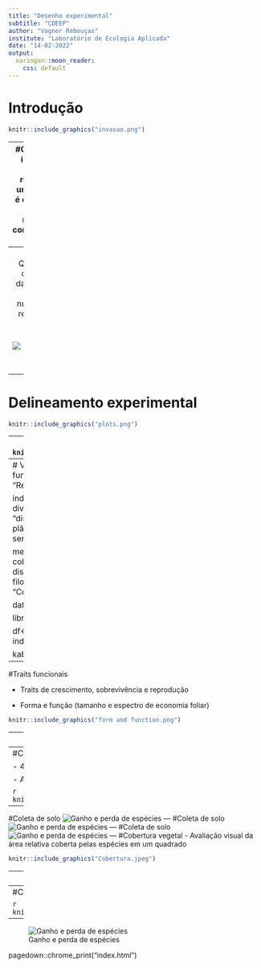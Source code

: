 ---
title: "Desenho experimental"
subtitle: "CDEEP"
author: "Vagner Rebouças"
institute: "Laboratório de Ecologia Aplicada"
date: "14-02-2022"
output:
  xaringan::moon_reader:
    css: default
---

# Introdução

```{r pressure10, echo=FALSE, fig.align='left', out.width='160%'}
knitr::include_graphics("invasao.png")
```
---
#Controle de invasoras
-Efeitos da remoção de uma espécie é o resultado de pelo menos três componentes diferentes:
  
 1. perda de um determinado organismo
 2. resposta de outros organismos a essa perda
 3. ato de remoção  

![Ganho e perda de espécies](https://s3-cartx-ecom-images-prd.s3.us-east-2.amazonaws.com/static/products_images/iMPfiYcWpy3oVVhJM2QCQDcinIzV4GuEqKYE1FET.gif) 
---
#Pergunta
Qual o efeito da remoção da invasora e adição de nutrientes na regeneração natural na Caatinga?

![Ganho e perda de espécies](https://media1.giphy.com/media/h4tYUaU42SvWwxsNOB/200.gif)

---
# Delineamento experimental

```{r pressure1, echo=FALSE, fig.align='left', out.width='140%'}
knitr::include_graphics("plots.png")
```
---
# um ano depois...
```{r pressure5, echo=FALSE, fig.align='left', out.width='140%'}
knitr::include_graphics("pulso.png")
```
---
# Variáveis
```{r echo=FALSE}
var <- c ("Diversidade funcional", "Diversidade filogenética", "Regeneração", "Biomassa")

ind <-  c("riqueza, uniformidade, divergência e dispersão funcional", "distância filogenética", "riqueza de plântulas", "quantidade de serrapilheira do solo")

met <-  c("Medição de traits e cobertura vegetal", "Soma das distâncias entre os ramos da árvore filogenética", "Número de espécies", "Coleta de serrapilheira do solo") 

data <- c("var", "ind", "met")

library(knitr)
library(xaringan)

df<- data.frame(Variáveis=var, indicadores=ind, Métodos=met)

kable(df)
```
---
#Traits funcionais
  
  - Traits de crescimento, sobrevivência e reprodução
    
  - Forma e função (tamanho e espectro de economia foliar)
  
```{r pressure2, echo=FALSE, fig.align='left', out.width='80%'}
knitr::include_graphics("form and function.png")
```
---
#Coleta de traits funcionais
  
 - Variação temporal dos traits
  
 - Quais traits são dominantes antes e após a remoção?
   
```{r echo=FALSE}
library(knitr)
traits <- c ("folha", "caule", "sementes")
n.ind <-  c(2, 2,2)
n.org <- c(2, 2, 100)
data <- c("traits", "n.ind", "n.org")

df<- data.frame(Traits=traits, Individuos = n.ind, Orgaos = n.org) 
kable(df)
```
---
#Coleta de solo 
  
    
      
- 4 amostras de solo por parcela

- A cada 6 meses por 2 anos
  
```{r pressure8, echo=FALSE, fig.align='right', out.width='60%'}
knitr::include_graphics("solo1.jpg")
```
---
#Coleta de solo
![Ganho e perda de espécies](https://nutnet.org/sites/default/files/inline-images/Screen%20Shot%202018-03-14%20at%2011.07.55%20AM_0.png) 
---
#Coleta de solo
![Ganho e perda de espécies](https://nutnet.org/sites/default/files/inline-images/Screen%20Shot%202018-03-14%20at%2011.08.53%20AM_1.png) 
---
#Coleta de solo
![Ganho e perda de espécies](https://nutnet.org/sites/default/files/inline-images/Screen%20Shot%202018-03-14%20at%2011.45.15%20AM.png)
---
#Cobertura vegetal
- Avaliação visual da área relativa coberta pelas espécies em um quadrado
  
```{r pressure7, echo=FALSE, fig.align='left', out.width='60%'}
knitr::include_graphics("Cobertura.jpeg")
```
---
#Coleta serrapilheira
  
 - Coleta de toda a serrapilheira acima do solo 
   
 - Pesagem da serrapilheira
   
```{r pressure13, echo=FALSE, fig.align='left', out.width='50%'}
knitr::include_graphics("serra.jpeg")
```
---
#Cronograma

```{r pressure12, echo=FALSE, fig.align='center', out.width='200%'}
knitr::include_graphics("cro.png")
```
---
![Ganho e perda de espécies](http://media.giphy.com/media/eLKMSFHyTbjri/giphy.gif)

pagedown::chrome_print("index.html")